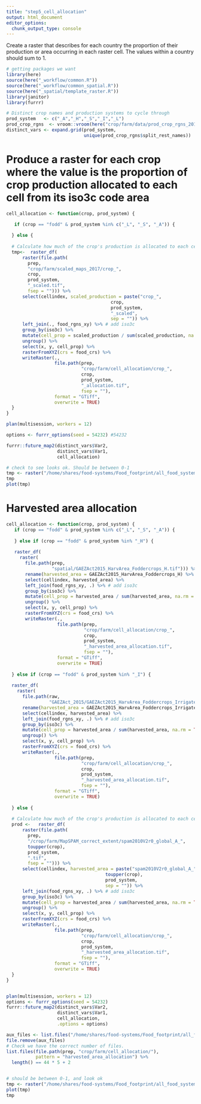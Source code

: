 ```yaml
---
title: "step5_cell_allocation"
output: html_document
editor_options: 
  chunk_output_type: console
---
```


Create a raster that describes for each country the proportion of their production or area occurring in each raster cell. The values within a country should sum to 1.
```r
# getting packages we want
library(here)
source(here("_workflow/common.R"))
source(here("_workflow/common_spatial.R"))
source(here("_spatial/template_raster.R"))
library(janitor)
library(furrr)

# Distinct crop names and production systems to cycle through
prod_system   <- c("_A","_H","_S","_I","_L")
prod_crop_rgns  <- vroom::vroom(here("crop/farm/data/prod_crop_rgns_2017.csv"))
distinct_vars <- expand.grid(prod_system, 
                             unique(prod_crop_rgns$split_rest_names))
``` 

# Produce a raster for each crop where the value is the proportion of crop production allocated to each cell from its iso3c code area 
```r

cell_allocation <- function(crop, prod_system) {

   if (crop == "fodd" & prod_system %in% c("_L", "_S", "_A")) {
    
  } else {
    
  # Calculate how much of the crop's production is allocated to each cell.
  tmp<-  raster_df(
      raster(file.path(
        prep,
        "crop/farm/scaled_maps_2017/crop_",
        crop,
        prod_system,
        "_scaled.tif",
        fsep = ""))) %>%
      select(cellindex, scaled_production = paste("crop_", 
                                       crop, 
                                       prod_system, 
                                       "_scaled",
                                       sep = "")) %>% 
      left_join(., food_rgns_xy) %>% # add iso3c
      group_by(iso3c) %>% 
      mutate(cell_prop = scaled_production / sum(scaled_production, na.rm = TRUE)) %>% 
      ungroup() %>% 
      select(x, y, cell_prop) %>% 
      rasterFromXYZ(crs = food_crs) %>% 
      writeRaster(., 
                  file.path(prep,
                            "crop/farm/cell_allocation/crop_",
                            crop,
                            prod_system,
                            "_allocation.tif",
                            fsep = ""),
                  format = "GTiff", 
                  overwrite = TRUE)
  }
}

plan(multisession, workers = 12)

options <- furrr_options(seed = 54232) #54232

furrr::future_map2(distinct_vars$Var2,
                   distinct_vars$Var1, 
                   cell_allocation)

# check to see looks ok. Should be between 0-1
tmp <- raster("/home/shares/food-systems/Food_footprint/all_food_systems/dataprep/crop/farm/cell_allocation/crop_maiz_A_allocation.tif")
tmp
plot(tmp)
```

# Harvested area allocation
```r

cell_allocation <- function(crop, prod_system) {
   if (crop == "fodd" & prod_system %in% c("_L", "_S", "_A")) {
    
   } else if (crop == "fodd" & prod_system %in% "_H") {
    
   raster_df(
     raster(
       file.path(prep, 
                 "spatial/GAEZAct2015_HarvArea_Foddercrops_H.tif"))) %>% 
       rename(harvested_area = GAEZAct2015_HarvArea_Foddercrops_H) %>% 
       select(cellindex, harvested_area) %>%
       left_join(food_rgns_xy, .) %>% # add iso3c
       group_by(iso3c) %>% 
       mutate(cell_prop = harvested_area / sum(harvested_area, na.rm = TRUE)) %>% 
       ungroup() %>% 
       select(x, y, cell_prop) %>% 
       rasterFromXYZ(crs = food_crs) %>% 
       writeRaster(., 
                   file.path(prep,
                             "crop/farm/cell_allocation/crop_",
                             crop,
                             prod_system,
                             "_harvested_area_allocation.tif",
                             fsep = ""),
                   format = "GTiff", 
                   overwrite = TRUE)
       
  } else if (crop == "fodd" & prod_system %in% "_I") {
    
  raster_df(
    raster(
      file.path(raw, 
                "GAEZAct_2015/GAEZAct2015_HarvArea_Foddercrops_Irrigated.tif"))) %>% 
      rename(harvested_area = GAEZAct2015_HarvArea_Foddercrops_Irrigated) %>% 
      select(cellindex, harvested_area) %>%
      left_join(food_rgns_xy, .) %>% # add iso3c
      group_by(iso3c) %>% 
      mutate(cell_prop = harvested_area / sum(harvested_area, na.rm = TRUE)) %>% 
      ungroup() %>% 
      select(x, y, cell_prop) %>% 
      rasterFromXYZ(crs = food_crs) %>% 
      writeRaster(., 
                  file.path(prep,
                            "crop/farm/cell_allocation/crop_",
                            crop,
                            prod_system,
                            "_harvested_area_allocation.tif",
                            fsep = ""),
                  format = "GTiff", 
                  overwrite = TRUE)
    
  } else {
    
  # Calculate how much of the crop's production is allocated to each cell.
  prod <-   raster_df(
      raster(file.path(
        prep,
        "/crop/farm/MapSPAM_correct_extent/spam2010V2r0_global_A_",
        toupper(crop),
        prod_system,
        ".tif",
        fsep = ""))) %>%
      select(cellindex, harvested_area = paste("spam2010V2r0_global_A_", 
                                     toupper(crop), 
                                     prod_system,
                                     sep = "")) %>% 
      left_join(food_rgns_xy, .) %>% # add iso3c
      group_by(iso3c) %>% 
      mutate(cell_prop = harvested_area / sum(harvested_area, na.rm = TRUE)) %>% 
      ungroup() %>% 
      select(x, y, cell_prop) %>% 
      rasterFromXYZ(crs = food_crs) %>% 
      writeRaster(., 
                  file.path(prep,
                            "crop/farm/cell_allocation/crop_",
                            crop,
                            prod_system,
                            "_harvested_area_allocation.tif",
                            fsep = ""),
                  format = "GTiff", 
                  overwrite = TRUE)
  } 
}


plan(multisession, workers = 12)
options <- furrr_options(seed = 54232)
furrr::future_map2(distinct_vars$Var2,
                   distinct_vars$Var1, 
                   cell_allocation,
                   .options = options)

aux_files <- list.files("/home/shares/food-systems/Food_footprint/all_food_systems/dataprep/crop/farm/cell_allocation", full=TRUE, pattern = ".aux.xml")
file.remove(aux_files)
# Check we have the correct number of files.
list.files(file.path(prep, "crop/farm/cell_allocation/"),
           pattern = "harvested_area_allocation") %>% 
  length() == 44 * 5 + 2


# should be between 0-1, and look ok
tmp <- raster("/home/shares/food-systems/Food_footprint/all_food_systems/dataprep/crop/farm/cell_allocation/crop_maiz_A_harvested_area_allocation.tif")
plot(tmp)
tmp

```